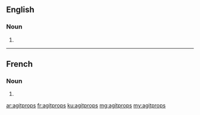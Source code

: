 ==English==

===Noun===
{{head|en}}

# {{plural of|agitprop}}

----

==French==

===Noun===
{{head|fr|g=f-p}}

# {{plural of|agitprop|lang=fr}}

[[ar:agitprops]]
[[fr:agitprops]]
[[ku:agitprops]]
[[mg:agitprops]]
[[my:agitprops]]